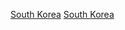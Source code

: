 {{Portal box|韩国|体育运动}}
{{Year by category
|m = 2
|c = 0
|d = 2
|y = 0
|cat     = 韓國體育
|sortkey = 體育
|parent  = 各年份韓國體育
|subcat  = 2020年韓國
}}
[[Category:2020年各國體育|South Korea]]
[[Category:2020年亞洲體育|South Korea]]